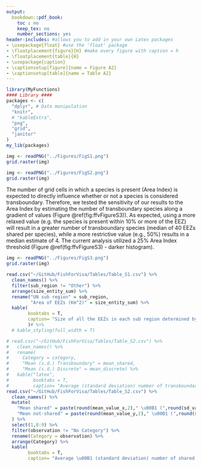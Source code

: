 ```yaml
---
output:
  bookdown::pdf_book:
    toc : no
    keep_tex: no
    number_sections: yes
header-includes: #allows you to add in your own Latex packages
- \usepackage{float} #use the 'float' package
- \floatplacement{figure}{H} #make every figure with caption = h
- \floatplacement{table}{H}
- \usepackage{caption}
- \captionsetup[figure]{name = Figure A2}
- \captionsetup[table]{name = Table A2}
---
```


```r
library(MyFunctions)
#### Library ####
packages <- c(
  "dplyr", # Data manipulation
  "knitr",
  # "kableExtra",
  "png",
  "grid",
  "janitor"
)
my_lib(packages)
```

<!-- ## Supplementary Figures -->

```r
img <- readPNG("../Figures/FigS1.png")
grid.raster(img)
```


\clearpage

```r

img <- readPNG("../Figures/FigS2.png")
grid.raster(img)
```


<!-- ![Figure S2. Percentage of transboundary species by catch trend and EEZ. Category A, Increasing; Category B, Constant; Category C, Decreasing. “No Category” reflects species with less than 10 years of catch data and/ or less than 5 consecutive years of catch data. Figure created using R version 3.5.2.](../Figures/FigS2.png) -->

\clearpage

The number of grid cells in which a species is present (Area Index) is expected to directly influence whether or not a species is considered transboundary. Therefore, we tested the sensitivity of our results to the Area Index by estimating the number of transboundary species along a gradient of values (Figure \@ref(fig:ffvFigureS3)). As expected, using a more relaxed value (e.g. the species is present within 10% or more of the EEZ) will result in a greater number of transboundary species (median of 40 EEZs shared per species), while a more restrictive value (e.g., 50%) results in a median estimate of 4. The current analysis utilized a 25% Area Index threshold (Figure \@ref(fig:ffvFigureS3) - darker histogram).

```r

img <- readPNG("../Figures/FigS3.png")
grid.raster(img)
```

<!-- ![Figure S3. Histogram of number of transboundary species using different Area Index threshold values. The darker histogram represents the threshold (25%) used in the present analysis. Figure created using R version 3.5.2.](../Figures/FigS2.png) -->


  
\clearpage

<!-- ## Supplementary Tables -->


```r
read.csv("~/GitHub/FishForVisa/Tables/Table_S1.csv") %>% 
  clean_names() %>% 
  filter(sub_region != "Other") %>% 
  arrange(size_entity_sum) %>% 
  rename("UN sub region" = sub_region,
         "Area of EEZs (Km^2)" = size_entity_sum) %>% 
  kable(
        booktabs = T,
        caption= "Size of all the EEZs in each sub region determined by the United Nations"
        )# %>%
  # kable_styling(full_width = T)
```


```r
# read.csv("~/GitHub/FishForVisa/Tables/Table_S2.csv") %>% 
#   clean_names() %>% 
#   rename(
#     Category = category,
#     "Mean (s.d.) Transboundary" = mean_shared,
#     "Mean (s.d.) Discrete" = mean_discrete) %>% 
#   kable("latex",
#         booktabs = T,
#         caption= "Average (standard deviation) number of transboundary and discrete species per EEZ for each catch trend category")
read.csv("~/GitHub/FishForVisa/Tables/Table_S2.csv") %>% 
  clean_names() %>% 
  mutate(
    "Mean shared" = paste(round(mean_value_x,2)," \u00B1 (",round(sd_value_x,2),")",sep=""),
    "Mean not-shared" = paste(round(mean_value_y,2)," \u00B1 (",round(sd_value_y,2),")",sep="")
  ) %>%
  select(1,8:9) %>%
  filter(observation != "No Category") %>%
  rename(Category = observation) %>%
  arrange(Category) %>% 
  kable(
        booktabs = T,
        caption= "Average \u00B1 (standard deviation) number of shared and non-shared transboundary species per EEZ for each catch trend category")
```
